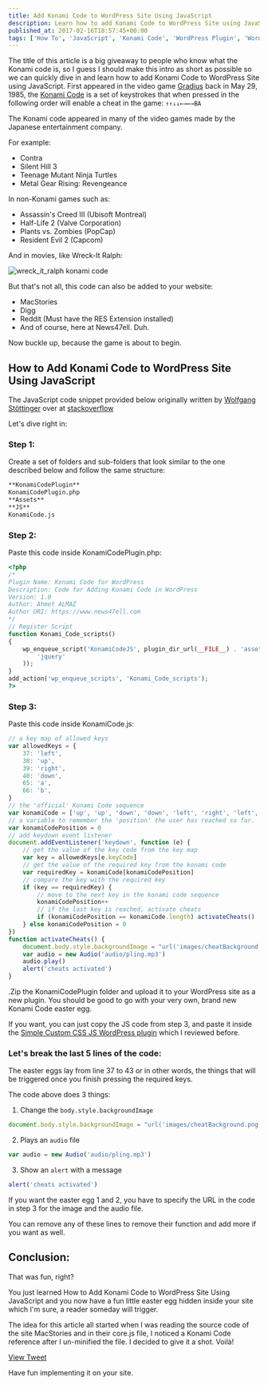 ```yaml
---
title: Add Konami Code to WordPress Site Using JavaScript
description: Learn how to add Konami Code to WordPress Site using JavaScript.
published_at: 2017-02-16T18:57:45+00:00
tags: ['How To', 'JavaScript', 'Konami Code', 'WordPress Plugin', 'WordPress']
---
```


The title of this article is a big giveaway to people who know what the Konami code is, so I guess I should make this intro as short as possible so we can quickly dive in and learn how to add Konami Code to WordPress Site using JavaScript.
First appeared in the video game [Gradius][1] back in May 29, 1985, the [Konami Code][2] is a set of keystrokes that when pressed in the following order will enable a cheat in the game: `↑↑↓↓←→←→BA`

The Konami code appeared in many of the video games made by the Japanese entertainment company.

For example:

- Contra
- Silent Hill 3
- Teenage Mutant Ninja Turtles
- Metal Gear Rising: Revengeance

In non-Konami games such as:

- Assassin's Creed III (Ubisoft Montreal)
- Half-Life 2 (Valve Corporation)
- Plants vs. Zombies (PopCap)
- Resident Evil 2 (Capcom)

And in movies, like Wreck-It Ralph:

![wreck_it_ralph konami code](/images/posts/wreck_it_ralph_konami_code.gif)

But that's not all, this code can also be added to your website:

- MacStories
- Digg
- Reddit (Must have the RES Extension installed)
- And of course, here at News47ell. Duh.

Now buckle up, because the game is about to begin.

## How to Add Konami Code to WordPress Site Using JavaScript

The JavaScript code snippet provided below originally written by [Wolfgang Stöttinger](https://twitter.com/wo_sto) over at [stackoverflow](https://stackoverflow.com/questions/31626852/how-to-add-konami-code-in-a-website-based-on-html)

Let's dive right in:

### Step 1:

Create a set of folders and sub-folders that look similar to the one described below and follow the same structure:

```md
**KonamiCodePlugin**
KonamiCodePlugin.php
**Assets**
**JS**
KonamiCode.js
```

### Step 2:

Paste this code inside KonamiCodePlugin.php:

```php
<?php
/*
Plugin Name: Konami Code for WordPress
Description: Code for Adding Konami Code in WordPress
Version: 1.0
Author: Ahmet ALMAZ
Author URI: https://www.news47ell.com
*/
// Register Script
function Konami_Code_scripts()
{
    wp_enqueue_script('KonamiCodeJS', plugin_dir_url(__FILE__) . 'assets/js/KonamiCode.js', array(
        'jquery'
    ));
}
add_action('wp_enqueue_scripts', 'Konami_Code_scripts');
?>
```

### Step 3:

Paste this code inside KonamiCode.js:

```js
// a key map of allowed keys
var allowedKeys = {
	37: 'left',
	38: 'up',
	39: 'right',
	40: 'down',
	65: 'a',
	66: 'b',
}
// the 'official' Konami Code sequence
var konamiCode = ['up', 'up', 'down', 'down', 'left', 'right', 'left', 'right', 'b', 'a']
// a variable to remember the 'position' the user has reached so far.
var konamiCodePosition = 0
// add keydown event listener
document.addEventListener('keydown', function (e) {
	// get the value of the key code from the key map
	var key = allowedKeys[e.keyCode]
	// get the value of the required key from the konami code
	var requiredKey = konamiCode[konamiCodePosition]
	// compare the key with the required key
	if (key == requiredKey) {
		// move to the next key in the konami code sequence
		konamiCodePosition++
		// if the last key is reached, activate cheats
		if (konamiCodePosition == konamiCode.length) activateCheats()
	} else konamiCodePosition = 0
})
function activateCheats() {
	document.body.style.backgroundImage = "url('images/cheatBackground.png')"
	var audio = new Audio('audio/pling.mp3')
	audio.play()
	alert('cheats activated')
}
```

.Zip the KonamiCodePlugin folder and upload it to your WordPress site as a new plugin. You should be good to go with your very own, brand new Konami Code easter egg.

If you want, you can just copy the JS code from step 3, and paste it inside the [Simple Custom CSS JS WordPress plugin](https://www.news47ell.com/reviews/simple-custom-css-js-review-custom-css-wordpress-plugin/) which I reviewed before.

### Let's break the last 5 lines of the code:

The easter eggs lay from line 37 to 43 or in other words, the things that will be triggered once you finish pressing the required keys.

The code above does 3 things:

1. Change the `body.style.backgroundImage`

```js
document.body.style.backgroundImage = "url('images/cheatBackground.png')"
```

2. Plays an `audio` file

```js
var audio = new Audio('audio/pling.mp3')
```

3. Show an `alert` with a message

```js
alert('cheats activated')
```

If you want the easter egg 1 and 2, you have to specify the URL in the code in step 3 for the image and the audio file.

You can remove any of these lines to remove their function and add more if you want as well.

## Conclusion:

That was fun, right?

You just learned How to Add Konami Code to WordPress Site Using JavaScript and you now have a fun little easter egg hidden inside your site which I'm sure, a reader someday will trigger.

The idea for this article all started when I was reading the source code of the site MacStories and in their core.js file, I noticed a Konami Code reference after I un-minified the file. I decided to give it a shot. Voilà!

[View Tweet](https://twitter.com/Music47ell/status/803651351305519104)

Have fun implementing it on your site.

[1]: https://en.wikipedia.org/wiki/Gradius_(video_game)
[2]: https://en.wikipedia.org/wiki/Konami_Code
